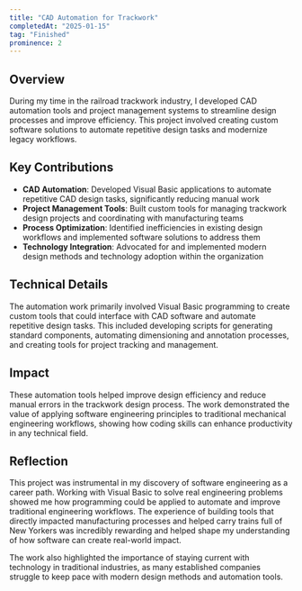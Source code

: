 ```yaml
---
title: "CAD Automation for Trackwork"
completedAt: "2025-01-15"
tag: "Finished"
prominence: 2
---
```


## Overview

During my time in the railroad trackwork industry, I developed CAD automation tools and project management systems to streamline design processes and improve efficiency. This project involved creating custom software solutions to automate repetitive design tasks and modernize legacy workflows.

## Key Contributions

- **CAD Automation**: Developed Visual Basic applications to automate repetitive CAD design tasks, significantly reducing manual work
- **Project Management Tools**: Built custom tools for managing trackwork design projects and coordinating with manufacturing teams
- **Process Optimization**: Identified inefficiencies in existing design workflows and implemented software solutions to address them
- **Technology Integration**: Advocated for and implemented modern design methods and technology adoption within the organization

## Technical Details

The automation work primarily involved Visual Basic programming to create custom tools that could interface with CAD software and automate repetitive design tasks. This included developing scripts for generating standard components, automating dimensioning and annotation processes, and creating tools for project tracking and management.

## Impact

These automation tools helped improve design efficiency and reduce manual errors in the trackwork design process. The work demonstrated the value of applying software engineering principles to traditional mechanical engineering workflows, showing how coding skills can enhance productivity in any technical field.

## Reflection

This project was instrumental in my discovery of software engineering as a career path. Working with Visual Basic to solve real engineering problems showed me how programming could be applied to automate and improve traditional engineering workflows. The experience of building tools that directly impacted manufacturing processes and helped carry trains full of New Yorkers was incredibly rewarding and helped shape my understanding of how software can create real-world impact.

The work also highlighted the importance of staying current with technology in traditional industries, as many established companies struggle to keep pace with modern design methods and automation tools.
